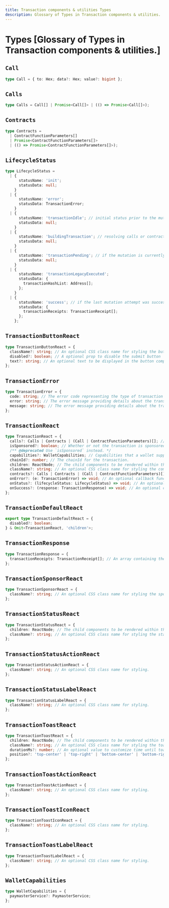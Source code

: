 ```yaml
---
title: Transaction components & utilities Types
description: Glossary of Types in Transaction components & utilities.
---
```


# Types [Glossary of Types in Transaction components & utilities.]

## `Call`

```ts
type Call = { to: Hex; data?: Hex; value?: bigint };
```

## `Calls`

```ts
type Calls = Call[] | Promise<Call[]> | (() => Promise<Call[]>);
```

## `Contracts`

```ts
type Contracts =
  | ContractFunctionParameters[]
  | Promise<ContractFunctionParameters[]>
  | (() => Promise<ContractFunctionParameters[]>);
```

## `LifecycleStatus`

```ts
type LifecycleStatus =
  | {
      statusName: 'init';
      statusData: null;
    }
  | {
      statusName: 'error';
      statusData: TransactionError;
    }
  | {
      statusName: 'transactionIdle'; // initial status prior to the mutation function executing
      statusData: null;
    }
  | {
      statusName: 'buildingTransaction'; // resolving calls or contracts promise
      statusData: null;
    }
  | {
      statusName: 'transactionPending'; // if the mutation is currently executing
      statusData: null;
    }
  | {
      statusName: 'transactionLegacyExecuted';
      statusData: {
        transactionHashList: Address[];
      };
    }
  | {
      statusName: 'success'; // if the last mutation attempt was successful
      statusData: {
        transactionReceipts: TransactionReceipt[];
      };
    };
```

## `TransactionButtonReact`

```ts
type TransactionButtonReact = {
  className?: string; // An optional CSS class name for styling the button component.
  disabled?: boolean; // A optional prop to disable the submit button
  text?: string; // An optional text to be displayed in the button component.
};
```

## `TransactionError`

```ts
type TransactionError = {
  code: string; // The error code representing the type of transaction error.
  error: string; // The error message providing details about the transaction error.
  message: string; // The error message providing details about the transaction error.
};
```

## `TransactionReact`

```ts
type TransactionReact = {
  calls?: Calls | Contracts | (Call | ContractFunctionParameters)[]; // An array of calls to be made in the transaction.
  isSponsored?: boolean; // Whether or not the transaction is sponsored.
  /** @deprecated Use `isSponsored` instead. */
  capabilities?: WalletCapabilities; // Capabilities that a wallet supports (e.g. paymasters, session keys, etc).
  chainId?: number; // The chainId for the transaction.
  children: ReactNode; // The child components to be rendered within the transaction component.
  className?: string; // An optional CSS class name for styling the component.
  contracts?: Calls | Contracts | (Call | ContractFunctionParameters)[]; // An array of calls to be made in the transaction.
  onError?: (e: TransactionError) => void; // An optional callback function that handles transaction errors.
  onStatus?: (lifecycleStatus: LifecycleStatus) => void; // An optional callback function that exposes the component lifecycle state
  onSuccess?: (response: TransactionResponse) => void; // An optional callback function that exposes the transaction receipts
};
```

## `TransactionDefaultReact`

```ts
export type TransactionDefaultReact = {
  disabled?: boolean;
} & Omit<TransactionReact, 'children'>;
```

## `TransactionResponse`

```ts
type TransactionResponse = {
  transactionReceipts: TransactionReceipt[]; // An array containing the transaction receipts
};
```

## `TransactionSponsorReact`

```ts
type TransactionSponsorReact = {
  className?: string; // An optional CSS class name for styling the sponsor component.
};
```

## `TransactionStatusReact`

```ts
type TransactionStatusReact = {
  children: ReactNode; // The child components to be rendered within the status component.
  className?: string; // An optional CSS class name for styling the status component.
};
```

## `TransactionStatusActionReact`

```ts
type TransactionStatusActionReact = {
  className?: string; // An optional CSS class name for styling.
};
```

## `TransactionStatusLabelReact`

```ts
type TransactionStatusLabelReact = {
  className?: string; // An optional CSS class name for styling.
};
```

## `TransactionToastReact`

```ts
type TransactionToastReact = {
  children: ReactNode; // The child components to be rendered within the toast component.
  className?: string; // An optional CSS class name for styling the toast component.
  durationMs?: number; // An optional value to customize time until toast disappears
  position?: 'top-center' | 'top-right' | 'bottom-center' | 'bottom-right'; // An optional position property to specify the toast's position on the screen.
};
```

## `TransactionToastActionReact`

```ts
type TransactionToastActionReact = {
  className?: string; // An optional CSS class name for styling.
};
```

## `TransactionToastIconReact`

```ts
type TransactionToastIconReact = {
  className?: string; // An optional CSS class name for styling.
};
```

## `TransactionToastLabelReact`

```ts
type TransactionToastLabelReact = {
  className?: string; // An optional CSS class name for styling.
};
```

## `WalletCapabilities`

```ts
type WalletCapabilities = {
  paymasterService?: PaymasterService;
};
```
